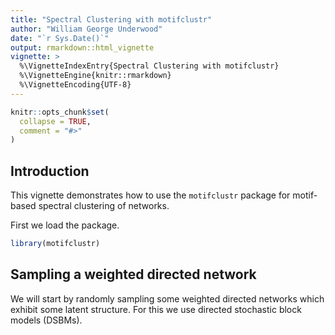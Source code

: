 ```yaml
---
title: "Spectral Clustering with motifclustr"
author: "William George Underwood"
date: "`r Sys.Date()`"
output: rmarkdown::html_vignette
vignette: >
  %\VignetteIndexEntry{Spectral Clustering with motifclustr}
  %\VignetteEngine{knitr::rmarkdown}
  %\VignetteEncoding{UTF-8}
---
```


```r
knitr::opts_chunk$set(
  collapse = TRUE,
  comment = "#>"
)
```

## Introduction

This vignette demonstrates how to use the
`motifclustr` package for motif-based spectral
clustering of networks.

First we load the package.

```r
library(motifclustr)
```

## Sampling a weighted directed network

We will start by randomly sampling some weighted directed networks which
exhibit some latent structure.
For this we use directed stochastic block models (DSBMs).
